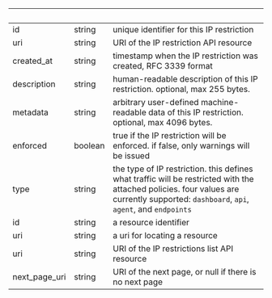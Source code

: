 | &nbsp;        | &nbsp;  | &nbsp;                                                                                                                                                                                 |
| ------------- | ------- | -------------------------------------------------------------------------------------------------------------------------------------------------------------------------------------- |
| id            | string  | unique identifier for this IP restriction                                                                                                                                              |
| uri           | string  | URI of the IP restriction API resource                                                                                                                                                 |
| created_at    | string  | timestamp when the IP restriction was created, RFC 3339 format                                                                                                                         |
| description   | string  | human-readable description of this IP restriction. optional, max 255 bytes.                                                                                                            |
| metadata      | string  | arbitrary user-defined machine-readable data of this IP restriction. optional, max 4096 bytes.                                                                                         |
| enforced      | boolean | true if the IP restriction will be enforced. if false, only warnings will be issued                                                                                                    |
| type          | string  | the type of IP restriction. this defines what traffic will be restricted with the attached policies. four values are currently supported: `dashboard`, `api`, `agent`, and `endpoints` |
| id            | string  | a resource identifier                                                                                                                                                                  |
| uri           | string  | a uri for locating a resource                                                                                                                                                          |
| uri           | string  | URI of the IP restrictions list API resource                                                                                                                                           |
| next_page_uri | string  | URI of the next page, or null if there is no next page                                                                                                                                 |
